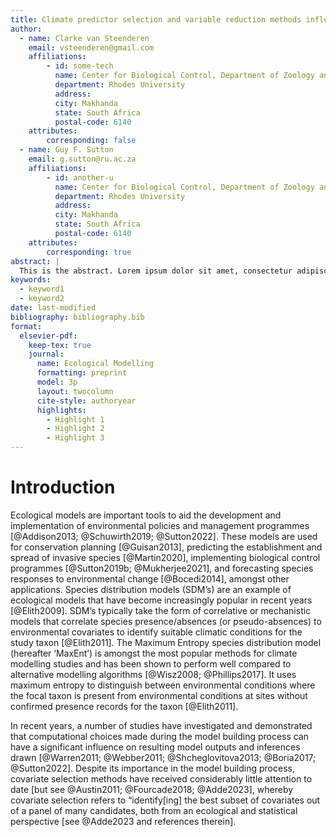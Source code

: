 ```yaml
---
title: Climate predictor selection and variable reduction methods influence MaxEnt model performance and predictions of climatic suitability 
author:
  - name: Clarke van Steenderen
    email: vsteenderen@gmail.com
    affiliations: 
        - id: some-tech
          name: Center for Biological Control, Department of Zoology and Entomology
          department: Rhodes University
          address: 
          city: Makhanda
          state: South Africa
          postal-code: 6140
    attributes:
        corresponding: false
  - name: Guy F. Sutton
    email: g.sutton@ru.ac.za
    affiliations:
        - id: another-u
          name: Center for Biological Control, Department of Zoology and Entomology
          department: Rhodes University
          address: 
          city: Makhanda
          state: South Africa
          postal-code: 6140
    attributes:
        corresponding: true
abstract: |
  This is the abstract. Lorem ipsum dolor sit amet, consectetur adipiscing elit. Vestibulum augue turpis, dictum non malesuada a, volutpat eget velit. Nam placerat turpis purus, eu tristique ex tincidunt et. Mauris sed augue eget turpis ultrices tincidunt. Sed et mi in leo porta egestas. Aliquam non laoreet velit. Nunc quis ex vitae eros aliquet auctor nec ac libero. Duis laoreet sapien eu mi luctus, in bibendum leo molestie. Sed hendrerit diam diam, ac dapibus nisl volutpat vitae. Aliquam bibendum varius libero, eu efficitur justo rutrum at. Sed at tempus elit.
keywords: 
  - keyword1
  - keyword2
date: last-modified
bibliography: bibliography.bib
format:
  elsevier-pdf:
    keep-tex: true
    journal:
      name: Ecological Modelling
      formatting: preprint
      model: 3p
      layout: twocolumn
      cite-style: authoryear
      highlights:
        - Highlight 1
        - Highlight 2 
        - Highlight 3
---
```


# Introduction 

Ecological models are important tools to aid the development and implementation of environmental policies and management programmes [@Addison2013; @Schuwirth2019; @Sutton2022]. These models are used for conservation planning [@Guisan2013], predicting the establishment and spread of invasive species [@Martin2020], implementing biological control programmes [@Sutton2019b; @Mukherjee2021], and forecasting species responses to environmental change [@Bocedi2014], amongst other applications. Species distribution models (SDM’s) are an example of ecological models that have become increasingly popular in recent years [@Elith2009]. SDM’s typically take the form of correlative or mechanistic models that correlate species presence/absences (or pseudo-absences) to environmental covariates to identify suitable climatic conditions for the study taxon [@Elith2011]. The Maximum Entropy species distribution model (hereafter ‘MaxEnt’) is amongst the most popular methods for climate modelling studies and has been shown to perform well compared to alternative modelling algorithms [@Wisz2008; @Phillips2017]. It uses maximum entropy to distinguish between environmental conditions where the focal taxon is present from environmental conditions at sites without confirmed presence records for the taxon [@Elith2011].

In recent years, a number of studies have investigated and demonstrated that computational choices made during the model building process can have a significant influence on resulting model outputs and inferences drawn [@Warren2011; @Webber2011; @Shcheglovitova2013; @Boria2017; @Sutton2022]. Despite its importance in the model building process, covariate selection methods have received considerably little attention to date [but see @Austin2011; @Fourcade2018; @Adde2023], whereby covariate selection refers to "identify[ing] the best subset of covariates out of a panel of many candidates, both from an ecological and statistical perspective [see @Adde2023 and references therein]. 




























